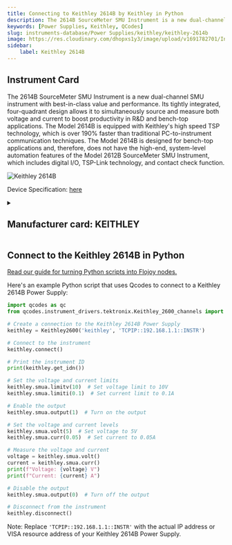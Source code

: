 ```yaml
---
title: Connecting to Keithley 2614B by Keithley in Python
description: The 2614B SourceMeter SMU Instrument is a new dual-channel SMU instrument with best-in-class value and performance. Its tightly integrated, four-quadrant design allows it to simultaneously source and measure both voltage and current to boost productivity in R&D and bench-top applications. The Model 2614B is equipped with Keithley's high speed TSP technology, which is over 190% faster than traditional PC-to-instrument communication techniques. The Model 2614B is designed for bench-top applications and, therefore, does not have the high-end, system-level automation features of the Model 2612B SourceMeter SMU Instrument, which includes digital I/O, TSP-Link technology, and contact check function.
keywords: [Power Supplies, Keithley, QCodes] 
slug: instruments-database/Power Supplies/keithley/keithley-2614b 
image: https://res.cloudinary.com/dhopxs1y3/image/upload/v1691782701/Instruments/Power%20Supplies/Keithley-2614B/Keithley-2614B.webp
sidebar:
    label: Keithley 2614B 
---
```



## Instrument Card

The 2614B SourceMeter SMU Instrument is a new dual-channel SMU instrument with best-in-class value and performance. Its tightly integrated, four-quadrant design allows it to simultaneously source and measure both voltage and current to boost productivity in R&D and bench-top applications. The Model 2614B is equipped with Keithley's high speed TSP technology, which is over 190% faster than traditional PC-to-instrument communication techniques. The Model 2614B is designed for bench-top applications and, therefore, does not have the high-end, system-level automation features of the Model 2612B SourceMeter SMU Instrument, which includes digital I/O, TSP-Link technology, and contact check function.

![Keithley 2614B](https://res.cloudinary.com/dhopxs1y3/image/upload/v1691782701/Instruments/Power%20Supplies/Keithley-2614B/Keithley-2614B.webp)

Device Specification: [here](https://download.tek.com/datasheet/1KW-60906-0_Series_2600BDatasheet_112718.pdf)

<details style={{ marginTop: "15px"}}>
<summary><h2 style={{display:'inline'}}>Manufacturer card: KEITHLEY</h2></summary>

![KEITHLEY](https://res.cloudinary.com/dhopxs1y3/image/upload/v1692806202/Instruments/Vendor%20Logos/Keithley.png)

Keithley Instruments is a measurement and instrument company headquartered in Solon, Ohio, that develops, manufactures, markets, and sells data acquisition products, as well as complete systems for high-volume production and assembly testing.

- Headquarters: Cleveland, Ohio, United States
- Yearly Revenue (millions, USD): 110.6
- Vendor Website: [here](https://www.tek.com/en)

</details>


<FeaturedInstrumentVideo category="POWER_SUPPLIES" />

## Connect to the Keithley 2614B in Python

[Read our guide for turning Python scripts into Flojoy nodes.](https://docs.flojoy.ai/contribution/blocks/custom-flojoy-block/)



<Tabs>
<TabItem value="Flojoy" label="Flojoy" className="flojoy-instrument-tabs">

<SectionsCard category="POWER_SUPPLIES" manufacturer="Keithley"></SectionsCard>

</TabItem>
<TabItem value="QCodes" label="QCodes">

Here's an example Python script that uses Qcodes to connect to a Keithley 2614B Power Supply:

```python
import qcodes as qc
from qcodes.instrument_drivers.tektronix.Keithley_2600_channels import Keithley2600

# Create a connection to the Keithley 2614B Power Supply
keithley = Keithley2600('keithley', 'TCPIP::192.168.1.1::INSTR')

# Connect to the instrument
keithley.connect()

# Print the instrument ID
print(keithley.get_idn())

# Set the voltage and current limits
keithley.smua.limitv(10)  # Set voltage limit to 10V
keithley.smua.limiti(0.1)  # Set current limit to 0.1A

# Enable the output
keithley.smua.output(1)  # Turn on the output

# Set the voltage and current levels
keithley.smua.volt(5)  # Set voltage to 5V
keithley.smua.curr(0.05)  # Set current to 0.05A

# Measure the voltage and current
voltage = keithley.smua.volt()
current = keithley.smua.curr()
print(f"Voltage: {voltage} V")
print(f"Current: {current} A")

# Disable the output
keithley.smua.output(0)  # Turn off the output

# Disconnect from the instrument
keithley.disconnect()
```

Note: Replace `'TCPIP::192.168.1.1::INSTR'` with the actual IP address or VISA resource address of your Keithley 2614B Power Supply.

</TabItem>
</Tabs>